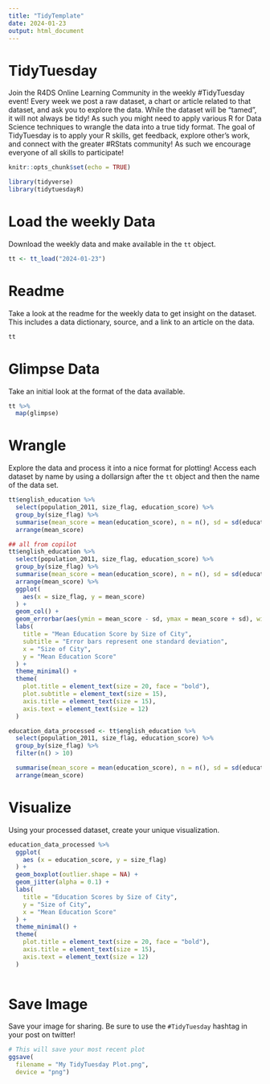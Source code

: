 ```yaml
---
title: "TidyTemplate"
date: 2024-01-23
output: html_document
---
```


# TidyTuesday

Join the R4DS Online Learning Community in the weekly #TidyTuesday event!
Every week we post a raw dataset, a chart or article related to that dataset, and ask you to explore the data.
While the dataset will be “tamed”, it will not always be tidy! As such you might need to apply various R for Data Science techniques to wrangle the data into a true tidy format.
The goal of TidyTuesday is to apply your R skills, get feedback, explore other’s work, and connect with the greater #RStats community!
As such we encourage everyone of all skills to participate!

```r

knitr::opts_chunk$set(echo = TRUE)

library(tidyverse)
library(tidytuesdayR)

```

# Load the weekly Data

Download the weekly data and make available in the `tt` object.

```r

tt <- tt_load("2024-01-23")

```


# Readme

Take a look at the readme for the weekly data to get insight on the dataset.
This includes a data dictionary, source, and a link to an article on the data.

```r

tt

```


# Glimpse Data

Take an initial look at the format of the data available.

```r

tt %>% 
  map(glimpse)

```

# Wrangle

Explore the data and process it into a nice format for plotting! Access each dataset by name by using a dollarsign after the `tt` object and then the name of the data set.

```r

tt$english_education %>%
  select(population_2011, size_flag, education_score) %>%
  group_by(size_flag) %>%
  summarise(mean_score = mean(education_score), n = n(), sd = sd(education_score)) %>%
  arrange(mean_score)

## all from copilot
tt$english_education %>%
  select(population_2011, size_flag, education_score) %>%
  group_by(size_flag) %>%
  summarise(mean_score = mean(education_score), n = n(), sd = sd(education_score)) %>%
  arrange(mean_score) %>%
  ggplot(
    aes(x = size_flag, y = mean_score)
  ) +
  geom_col() +
  geom_errorbar(aes(ymin = mean_score - sd, ymax = mean_score + sd), width = 0.2) +
  labs(
    title = "Mean Education Score by Size of City",
    subtitle = "Error bars represent one standard deviation",
    x = "Size of City",
    y = "Mean Education Score"
  ) +
  theme_minimal() +
  theme(
    plot.title = element_text(size = 20, face = "bold"),
    plot.subtitle = element_text(size = 15),
    axis.title = element_text(size = 15),
    axis.text = element_text(size = 12)
  )

education_data_processed <- tt$english_education %>%
  select(population_2011, size_flag, education_score) %>%
  group_by(size_flag) %>%
  filter(n() > 10)

  summarise(mean_score = mean(education_score), n = n(), sd = sd(education_score)) %>%
  arrange(mean_score)
```


# Visualize

Using your processed dataset, create your unique visualization.

```r

education_data_processed %>%
  ggplot(
    aes (x = education_score, y = size_flag)
  ) +
  geom_boxplot(outlier.shape = NA) +
  geom_jitter(alpha = 0.1) +
  labs(
    title = "Education Scores by Size of City",
    y = "Size of City",
    x = "Mean Education Score"
  ) +
  theme_minimal() +
  theme(
    plot.title = element_text(size = 20, face = "bold"),
    axis.title = element_text(size = 15),
    axis.text = element_text(size = 12)
  )
  
```

# Save Image

Save your image for sharing. Be sure to use the `#TidyTuesday` hashtag in your post on twitter! 

```r

# This will save your most recent plot
ggsave(
  filename = "My TidyTuesday Plot.png",
  device = "png")

```
